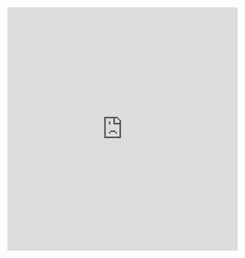<p style="text-align:center">
<iframe frameborder="0" height="480px"
        src="https://c3d.libretexts.org/CalcPlot3D/dynamicFigure/index.html?type=vectorfield;vectorfield=vf;m=0.66(x+1)-1.33(x+1)(y+.5);n=(x+1)(y+.5)-(y+.5);p=0;visible=true;view=undefined;scale=4;nx=9;ny=9;nz=1;mode=0;twod=true;constcol=true;color=rgb(0,0,255);norm=false;desystem=true&type=slider;slider=t;value=0;steps=100;pmin=0;pmax=0.1;repeat=true;bounce=false;waittime=1;careful=false;noanimate=false;name=-1&type=window;hsrmode=3;nomidpts=true;anaglyph=-1;center=0,0,10,1;focus=0,0,0,1;up=0,2,0,1;transparent=false;alpha=140;twoviews=false;unlinkviews=false;axisextension=0.7;xaxislabel=R;yaxislabel=F;zaxislabel=z;edgeson=false;faceson=true;showbox=true;showaxes=false;showticks=true;perspective=false;centerxpercent=0.32425144159290803;centerypercent=0.47897178357443876;rotationsteps=30;autospin=true;xygrid=false;yzgrid=false;xzgrid=false;gridsonbox=true;gridplanes=false;gridcolor=rgb(128,128,128);xmin=-0.9;xmax=2;ymin=-0.5;ymax=1;zmin=-2;zmax=2;xscale=1;yscale=1;zscale=1;zcmin=-4;zcmax=4;xscalefactor=1;yscalefactor=1;zscalefactor=1;tracemode=0;tracepoint=5.627,-1.622,0,1;keep2d=true;zoom=1.4" 
        width="90%">
</iframe>
</p>

